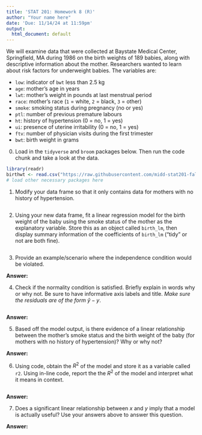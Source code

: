 ```yaml
---
title: 'STAT 201: Homework 8 (R)'
author: "Your name here"
date: 'Due: 11/14/24 at 11:59pm'
output:
  html_document: default
---
```


We will examine data that were collected at Baystate Medical Center, Springfield, MA during 1986 on the birth weights of 189 babies, along with descriptive information about the mother. Researchers wanted to learn about risk factors for underweight babies. The variables are:

-   `low`: indicator of `bwt` less than 2.5 kg
-   `age`: mother's age in years
-   `lwt`: mother's weight in pounds at last menstrual period
-   `race`: mother's race (`1` = white, `2` = black, `3` = other)
-   `smoke`: smoking status during pregnancy (no or yes)
-   `ptl`: number of previous premature labours
-   `ht`: history of hypertension (0 = no, 1 = yes)
-   `ui`: presence of uterine irritability (0 = no, 1 = yes)
-   `ftv`: number of physician visits during the first trimester
-   `bwt`: birth weight in grams

0.  Load in the `tidyverse` and `broom` packages below. Then run the code chunk and take a look at the data.

```r
library(readr)
birthwt <- read.csv("https://raw.githubusercontent.com/midd-stat201-fall2024/midd-stat201-fall2024.github.io/refs/heads/main/data/birthwt.csv")
# load other necessary packages here

```

1.  Modify your data frame so that it only contains data for mothers with no history of hypertension.

```r

```

2.  Using your new data frame, fit a linear regression model for the birth weight of the baby using the smoke status of the mother as the explanatory variable. Store this as an object called `birth_lm`, then display summary information of the coefficients of `birth_lm` ("tidy" or not are both fine).

```r

```

3.  Provide an example/scenario where the independence condition would be violated.

**Answer:**

4.  Check if the normality condition is satisfied. Briefly explain in words why or why not. Be sure to have informative axis labels and title. *Make sure the residuals are of the form* $\hat{y} - y$.

```r

```

**Answer:**

5.  Based off the model output, is there evidence of a linear relationship between the mother's smoke status and the birth weight of the baby (for mothers with no history of hypertension)? Why or why not?

**Answer:**

6.  Using code, obtain the $R^2$ of the model and store it as a variable called `r2`. Using in-line code, report the the $R^2$ of the model and interpret what it means in context.

```r

```

**Answer:**

7.  Does a significant linear relationship between $x$ and $y$ imply that a model is actually useful? Use your answers above to answer this question.

**Answer:**
